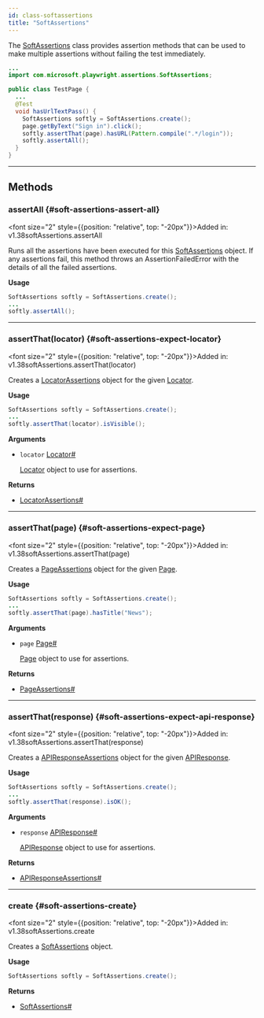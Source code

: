 ```yaml
---
id: class-softassertions
title: "SoftAssertions"
---
```



The [SoftAssertions] class provides assertion methods that can be used to make multiple assertions without failing the test immediately.

```java
...
import com.microsoft.playwright.assertions.SoftAssertions;

public class TestPage {
  ...
  @Test
  void hasUrlTextPass() {
    SoftAssertions softly = SoftAssertions.create();
    page.getByText("Sign in").click();
    softly.assertThat(page).hasURL(Pattern.compile(".*/login"));
    softly.assertAll();
  }
}
```


---

## Methods

### assertAll {#soft-assertions-assert-all}

<font size="2" style={{position: "relative", top: "-20px"}}>Added in: v1.38</font><x-search>softAssertions.assertAll</x-search>

Runs all the assertions have been executed for this [SoftAssertions] object.  If any assertions fail, this method throws an AssertionFailedError with the details of all the failed assertions.

**Usage**

```java
SoftAssertions softly = SoftAssertions.create();
...
softly.assertAll();
```

---

### assertThat(locator) {#soft-assertions-expect-locator}

<font size="2" style={{position: "relative", top: "-20px"}}>Added in: v1.38</font><x-search>softAssertions.assertThat(locator)</x-search>

Creates a [LocatorAssertions] object for the given [Locator].

**Usage**

```java
SoftAssertions softly = SoftAssertions.create();
...
softly.assertThat(locator).isVisible();
```

**Arguments**
- `locator` [Locator]<a aria-hidden="true" tabindex="-1" class="list-anchor-link" id="soft-assertions-expect-locator-option-locator"/><a href="#soft-assertions-expect-locator-option-locator" class="list-anchor">#</a>
  
  [Locator] object to use for assertions.

**Returns**
- [LocatorAssertions]<a aria-hidden="true" tabindex="-1" class="list-anchor-link" id="soft-assertions-expect-locator-return"/><a href="#soft-assertions-expect-locator-return" class="list-anchor">#</a>

---

### assertThat(page) {#soft-assertions-expect-page}

<font size="2" style={{position: "relative", top: "-20px"}}>Added in: v1.38</font><x-search>softAssertions.assertThat(page)</x-search>

Creates a [PageAssertions] object for the given [Page].

**Usage**

```java
SoftAssertions softly = SoftAssertions.create();
...
softly.assertThat(page).hasTitle("News");
```

**Arguments**
- `page` [Page]<a aria-hidden="true" tabindex="-1" class="list-anchor-link" id="soft-assertions-expect-page-option-page"/><a href="#soft-assertions-expect-page-option-page" class="list-anchor">#</a>
  
  [Page] object to use for assertions.

**Returns**
- [PageAssertions]<a aria-hidden="true" tabindex="-1" class="list-anchor-link" id="soft-assertions-expect-page-return"/><a href="#soft-assertions-expect-page-return" class="list-anchor">#</a>

---

### assertThat(response) {#soft-assertions-expect-api-response}

<font size="2" style={{position: "relative", top: "-20px"}}>Added in: v1.38</font><x-search>softAssertions.assertThat(response)</x-search>

Creates a [APIResponseAssertions] object for the given [APIResponse].

**Usage**

```java
SoftAssertions softly = SoftAssertions.create();
...
softly.assertThat(response).isOK();
```

**Arguments**
- `response` [APIResponse]<a aria-hidden="true" tabindex="-1" class="list-anchor-link" id="soft-assertions-expect-api-response-option-response"/><a href="#soft-assertions-expect-api-response-option-response" class="list-anchor">#</a>
  
  [APIResponse] object to use for assertions.

**Returns**
- [APIResponseAssertions]<a aria-hidden="true" tabindex="-1" class="list-anchor-link" id="soft-assertions-expect-api-response-return"/><a href="#soft-assertions-expect-api-response-return" class="list-anchor">#</a>

---

### create {#soft-assertions-create}

<font size="2" style={{position: "relative", top: "-20px"}}>Added in: v1.38</font><x-search>softAssertions.create</x-search>

Creates a [SoftAssertions] object.

**Usage**

```java
SoftAssertions softly = SoftAssertions.create();
```

**Returns**
- [SoftAssertions]<a aria-hidden="true" tabindex="-1" class="list-anchor-link" id="soft-assertions-create-return"/><a href="#soft-assertions-create-return" class="list-anchor">#</a>


[APIRequest]: /api/class-apirequest.mdx "APIRequest"
[APIRequestContext]: /api/class-apirequestcontext.mdx "APIRequestContext"
[APIResponse]: /api/class-apiresponse.mdx "APIResponse"
[APIResponseAssertions]: /api/class-apiresponseassertions.mdx "APIResponseAssertions"
[Browser]: /api/class-browser.mdx "Browser"
[BrowserContext]: /api/class-browsercontext.mdx "BrowserContext"
[BrowserType]: /api/class-browsertype.mdx "BrowserType"
[CDPSession]: /api/class-cdpsession.mdx "CDPSession"
[ConsoleMessage]: /api/class-consolemessage.mdx "ConsoleMessage"
[Dialog]: /api/class-dialog.mdx "Dialog"
[Download]: /api/class-download.mdx "Download"
[ElementHandle]: /api/class-elementhandle.mdx "ElementHandle"
[FileChooser]: /api/class-filechooser.mdx "FileChooser"
[FormData]: /api/class-formdata.mdx "FormData"
[Frame]: /api/class-frame.mdx "Frame"
[FrameLocator]: /api/class-framelocator.mdx "FrameLocator"
[JSHandle]: /api/class-jshandle.mdx "JSHandle"
[Keyboard]: /api/class-keyboard.mdx "Keyboard"
[Locator]: /api/class-locator.mdx "Locator"
[LocatorAssertions]: /api/class-locatorassertions.mdx "LocatorAssertions"
[Mouse]: /api/class-mouse.mdx "Mouse"
[Page]: /api/class-page.mdx "Page"
[PageAssertions]: /api/class-pageassertions.mdx "PageAssertions"
[PageError]: /api/class-pageerror.mdx "PageError"
[Playwright]: /api/class-playwright.mdx "Playwright"
[PlaywrightAssertions]: /api/class-playwrightassertions.mdx "PlaywrightAssertions"
[PlaywrightException]: /api/class-playwrightexception.mdx "PlaywrightException"
[Request]: /api/class-request.mdx "Request"
[RequestOptions]: /api/class-requestoptions.mdx "RequestOptions"
[Response]: /api/class-response.mdx "Response"
[Route]: /api/class-route.mdx "Route"
[Selectors]: /api/class-selectors.mdx "Selectors"
[SoftAssertions]: /api/class-softassertions.mdx "SoftAssertions"
[TimeoutError]: /api/class-timeouterror.mdx "TimeoutError"
[Touchscreen]: /api/class-touchscreen.mdx "Touchscreen"
[Tracing]: /api/class-tracing.mdx "Tracing"
[Video]: /api/class-video.mdx "Video"
[WebSocket]: /api/class-websocket.mdx "WebSocket"
[WebSocketFrame]: /api/class-websocketframe.mdx "WebSocketFrame"
[Worker]: /api/class-worker.mdx "Worker"
[Element]: https://developer.mozilla.org/en-US/docs/Web/API/element "Element"
[EvaluationArgument]: /evaluating.mdx#evaluation-argument "EvaluationArgument"
[Promise]: https://developer.mozilla.org/en-US/docs/Web/JavaScript/Reference/Global_Objects/Promise "Promise"
[iterator]: https://developer.mozilla.org/en-US/docs/Web/JavaScript/Reference/Iteration_protocols "Iterator"
[origin]: https://developer.mozilla.org/en-US/docs/Glossary/Origin "Origin"
[selector]: https://developer.mozilla.org/en-US/docs/Web/CSS/CSS_Selectors "selector"
[Serializable]: https://developer.mozilla.org/en-US/docs/Web/JavaScript/Reference/Global_Objects/JSON/stringify#Description "Serializable"
[UIEvent.detail]: https://developer.mozilla.org/en-US/docs/Web/API/UIEvent/detail "UIEvent.detail"
[UnixTime]: https://en.wikipedia.org/wiki/Unix_time "Unix Time"
[xpath]: https://developer.mozilla.org/en-US/docs/Web/XPath "xpath"

[boolean]: https://docs.oracle.com/javase/tutorial/java/nutsandbolts/datatypes.html "boolean"
[byte&#91;&#93;]: https://docs.oracle.com/javase/tutorial/java/nutsandbolts/datatypes.html "byte[]"
[Consumer]: https://docs.oracle.com/javase/8/docs/api/java/util/function/Consumer.html "Consumer"
[double]: https://docs.oracle.com/javase/tutorial/java/nutsandbolts/datatypes.html "double"
[InputStream]: https://docs.oracle.com/javase/8/docs/api/java/io/InputStream.html "InputStream"
[int]: https://docs.oracle.com/javase/tutorial/java/nutsandbolts/datatypes.html "int"
[JsonObject]: https://www.javadoc.io/doc/com.google.code.gson/gson/latest/com.google.gson/com/google/gson/JsonObject.html "JsonObject"
[List]: https://docs.oracle.com/javase/8/docs/api/java/util/List.html "List"
[Map]: https://docs.oracle.com/javase/8/docs/api/java/util/Map.html "Map"
[null]: https://docs.oracle.com/javase/specs/jls/se8/html/jls-3.html#jls-3.10.7 "null"
[Object]: https://docs.oracle.com/javase/8/docs/api/java/lang/Object.html "Object"
[Path]: https://docs.oracle.com/javase/8/docs/api/java/nio/file/Path.html "Path"
[Pattern]: https://docs.oracle.com/javase/8/docs/api/java/util/regex/Pattern.html "Pattern"
[Predicate]: https://docs.oracle.com/javase/8/docs/api/java/util/function/Predicate.html "Predicate"
[void]: https://docs.oracle.com/javase/tutorial/java/javaOO/methods.html "void"
[Runnable]: https://docs.oracle.com/javase/8/docs/api/java/lang/Runnable.html "Runnable"
[RuntimeException]: https://docs.oracle.com/javase/8/docs/api/java/lang/RuntimeException.html "RuntimeException"
[String]: https://docs.oracle.com/javase/8/docs/api/java/lang/String.html "String"

[all available image tags]: https://mcr.microsoft.com/en-us/product/playwright/java/about "all available image tags"
[Microsoft Artifact Registry]: https://mcr.microsoft.com/en-us/product/playwright/java/about "Microsoft Artifact Registry"
[Dockerfile.jammy]: https://github.com/microsoft/playwright-java/blob/main/utils/docker/Dockerfile.jammy "Dockerfile.jammy"
